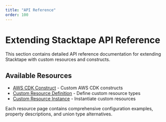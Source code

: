 ```yaml
---
title: "API Reference"
order: 100
---
```


# Extending Stacktape API Reference

This section contains detailed API reference documentation for extending Stacktape with custom resources and constructs.

## Available Resources

- [AWS CDK Construct](./api-reference/aws-cdk-construct) - Custom AWS CDK constructs
- [Custom Resource Definition](./api-reference/custom-resource-definition) - Define custom resource types
- [Custom Resource Instance](./api-reference/custom-resource-instance) - Instantiate custom resources

Each resource page contains comprehensive configuration examples, property descriptions, and union type alternatives.
